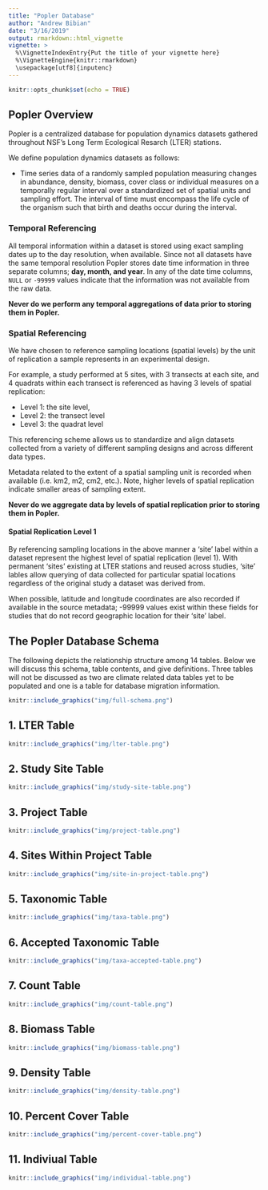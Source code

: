 ```yaml
---
title: "Popler Database"
author: "Andrew Bibian"
date: "3/16/2019"
output: rmarkdown::html_vignette
vignette: >
  %\VignetteIndexEntry{Put the title of your vignette here}
  %\VignetteEngine{knitr::rmarkdown}
  \usepackage[utf8]{inputenc}
---
```


```r
knitr::opts_chunk$set(echo = TRUE)
```

## Popler Overview
Popler is a centralized database for population dynamics datasets gathered throughout 
NSF's Long Term Ecological Resarch (LTER) stations. 

We define population dynamics datasets as follows:

- Time series data of a randomly sampled population measuring changes in abundance, 
density, biomass, cover class or individual measures on a temporally regular 
interval over a standardized set of spatial units and sampling effort. 
The interval of time must encompass the life cycle of the organism such that 
birth and deaths occur during the interval.

### Temporal Referencing
All temporal information within a dataset is stored using exact 
sampling dates up to the day resolution, when available. Since not all datasets 
have the same temporal resolution Popler stores date time information in three 
separate columns; **day, month, and year**. In any of the date time columns, 
`NULL`  or `-99999` values indicate that the information was not available 
from the raw data. 

**Never do we perform any temporal aggregations of data prior to storing them in Popler.**

### Spatial Referencing
We have chosen to reference sampling locations (spatial levels) by the unit of replication 
a sample represents in an experimental design. 

For example, a study performed at 5 sites, with 3 transects at each site, and 4 
quadrats within each transect is referenced as having 3 levels of spatial 
replication:

- Level 1: the site level, 
- Level 2: the transect level
- Level 3: the quadrat level

This referencing scheme allows us to standardize and align datasets collected 
from a variety of different sampling designs and across different data types. 

Metadata related to the extent of a spatial sampling unit is recorded when 
available (i.e. km2, m2, cm2, etc.). Note, higher levels of spatial replication 
indicate smaller areas of sampling extent. 


**Never do we aggregate data by levels of spatial replication prior to storing them in Popler.**

#### Spatial Replication Level 1
By referencing sampling locations in the above manner a ‘site’ label within a dataset
represent the highest level of spatial replication (level 1).  With permanent 'sites' 
existing at LTER stations and reused across studies, ‘site’ lables 
allow querying of data collected for particular spatial locations regardless of the 
original study a dataset was derived from.

When possible, latitude and longitude coordinates are also recorded if available in 
the source metadata; -99999 values exist within these fields for studies that do not 
record geographic location for their 'site' label. 


## The Popler Database Schema

The following depicts the relationship structure among 14 tables. Below we will
discuss this schema, table contents, and give definitions. Three
tables will not be discussed as two are climate related data tables yet to be populated
and one is a table for database migration information.

```r
knitr::include_graphics("img/full-schema.png")
```

## 1. LTER Table

```r
knitr::include_graphics("img/lter-table.png")
```

## 2. Study Site Table

```r
knitr::include_graphics("img/study-site-table.png")
```

## 3. Project Table

```r
knitr::include_graphics("img/project-table.png")
```

## 4. Sites Within Project Table

```r
knitr::include_graphics("img/site-in-project-table.png")
```

## 5. Taxonomic Table

```r
knitr::include_graphics("img/taxa-table.png")
```

## 6. Accepted Taxonomic Table

```r
knitr::include_graphics("img/taxa-accepted-table.png")
```

## 7. Count Table

```r
knitr::include_graphics("img/count-table.png")
```

## 8. Biomass Table

```r
knitr::include_graphics("img/biomass-table.png")
```

## 9. Density Table

```r
knitr::include_graphics("img/density-table.png")
```

## 10. Percent Cover Table

```r
knitr::include_graphics("img/percent-cover-table.png")
```

## 11. Indiviual Table

```r
knitr::include_graphics("img/individual-table.png")
```


